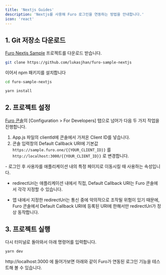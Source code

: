 ```yaml
---
title: 'Nextjs Guides'
description: 'Nextjs를 사용해 Furo 로그인을 연동하는 방법을 안내합니다.'
icon: 'react'
---
```


## 1. Git 저장소 다운로드

[Furo Nextjs Sample](https://github.com/lukasjhan/furo-sample-nextjs) 프로젝트를 다운로드 받습니다.

```bash
git clone https://github.com/lukasjhan/furo-sample-nextjs
```

이어서 npm 패키지를 설치합니다

```bash
cd furo-sample-nextjs

yarn install
```

## 2. 프로젝트 설정

[Furo 콘솔](https://console.furo.one)의 [Configuration > For Developers] 탭으로 넘어가 다음 두 가지 작업을 진행합니다.

1. App.js 파일의 clientId에 콘솔에서 가져온 Client ID를 넣습니다.
2. 콘솔 입력창의 Default Callback URI에 기본값 `https://sample.furo.one/{{YOUR_CLIENT_ID}}` 를 `http://localhost:3000/{{YOUR_CLIENT_ID}}` 로 변경합니다.

<Accordion title="redirectUri 와 callbackUri">
- 로그인 후 사용자를 애플리케이션 내의 특정 페이지로 이동시킬 때 사용하는 속성입니다.

- redirectUri는 애플리케이션 내에서 직접, Default Callback URI는 Furo 콘솔에서 각각 지정할 수 있습니다.

- 앱 내에서 지정한 redirectUri는 통신 중에 악의적으로 조작될 위험이 있기 때문에, Furo 콘솔에서 Default Callback URI에 등록된 URI에 한해서만 redirectUri가 정상 동작합니다.

</Accordion>

## 3. 프로젝트 실행

다시 터미널로 돌아와서 아래 명령어를 입력합니다.

```bash
yarn dev
```

http://localhost:3000 에 들어가보면 아래와 같이 Furo가 연동된 로그인 기능을 테스트해 볼 수 있습니다.
